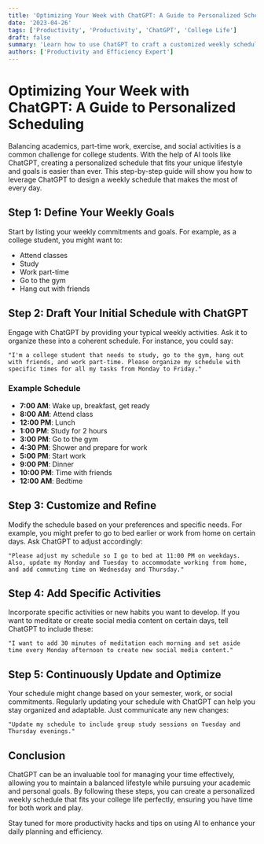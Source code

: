 ```yaml
---
title: 'Optimizing Your Week with ChatGPT: A Guide to Personalized Scheduling'
date: '2023-04-26'
tags: ['Productivity', 'Productivity', 'ChatGPT', 'College Life']
draft: false
summary: 'Learn how to use ChatGPT to craft a customized weekly schedule that aligns with your college lifestyle, including study sessions, work commitments, gym time, and social activities.'
authors: ['Productivity and Efficiency Expert']
---
```


# Optimizing Your Week with ChatGPT: A Guide to Personalized Scheduling

Balancing academics, part-time work, exercise, and social activities is a common challenge for college students. With the help of AI tools like ChatGPT, creating a personalized schedule that fits your unique lifestyle and goals is easier than ever. This step-by-step guide will show you how to leverage ChatGPT to design a weekly schedule that makes the most of every day.

## Step 1: Define Your Weekly Goals

Start by listing your weekly commitments and goals. For example, as a college student, you might want to:

- Attend classes
- Study
- Work part-time
- Go to the gym
- Hang out with friends

## Step 2: Draft Your Initial Schedule with ChatGPT

Engage with ChatGPT by providing your typical weekly activities. Ask it to organize these into a coherent schedule. For instance, you could say:

```plainText
"I'm a college student that needs to study, go to the gym, hang out with friends, and work part-time. Please organize my schedule with specific times for all my tasks from Monday to Friday."
```

### Example Schedule

- **7:00 AM**: Wake up, breakfast, get ready
- **8:00 AM**: Attend class
- **12:00 PM**: Lunch
- **1:00 PM**: Study for 2 hours
- **3:00 PM**: Go to the gym
- **4:30 PM**: Shower and prepare for work
- **5:00 PM**: Start work
- **9:00 PM**: Dinner
- **10:00 PM**: Time with friends
- **12:00 AM**: Bedtime

## Step 3: Customize and Refine

Modify the schedule based on your preferences and specific needs. For example, you might prefer to go to bed earlier or work from home on certain days. Ask ChatGPT to adjust accordingly:

```plainText
"Please adjust my schedule so I go to bed at 11:00 PM on weekdays. Also, update my Monday and Tuesday to accommodate working from home, and add commuting time on Wednesday and Thursday."
```

## Step 4: Add Specific Activities

Incorporate specific activities or new habits you want to develop. If you want to meditate or create social media content on certain days, tell ChatGPT to include these:

```plainText
"I want to add 30 minutes of meditation each morning and set aside time every Monday afternoon to create new social media content."
```

## Step 5: Continuously Update and Optimize

Your schedule might change based on your semester, work, or social commitments. Regularly updating your schedule with ChatGPT can help you stay organized and adaptable. Just communicate any new changes:

```plainText
"Update my schedule to include group study sessions on Tuesday and Thursday evenings."
```

## Conclusion

ChatGPT can be an invaluable tool for managing your time effectively, allowing you to maintain a balanced lifestyle while pursuing your academic and personal goals. By following these steps, you can create a personalized weekly schedule that fits your college life perfectly, ensuring you have time for both work and play.

Stay tuned for more productivity hacks and tips on using AI to enhance your daily planning and efficiency.
